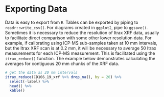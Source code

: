 # Exporting Data

Data is easy to export from `R`. Tables can be exported by piping to `readr::write_csv()`. For diagrams created in `ggplot2`, pipe to `ggsave()`. Sometimes it is necessary to reduce the resolution of Itrax XRF data, usually to facilitate direct comparison with some other lower resolution data. For example, if calibrating using ICP-MS sub-samples taken at 10 mm intervals, but the Itrax XRF scan is at 0.2 mm, it will be necessary to average 50 Itrax measurements for each ICP-MS measurement. This is facilitated using the `itrax_reduce()` function. The example below demonstrates calculating the averages for contiguous 20 mm chunks of the XRF data. 

```r
# get the data as 20 mm intervals
itrax_reduce(CD166_19_xrf %>% drop_na(), by = 20) %>%
  select(-label) %>%
  head() %>%
  kable()
```
